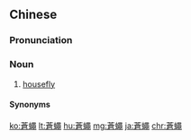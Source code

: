 {{also|苍蝇}}
==Chinese==
{{zh-forms|s=苍蝇}}

===Pronunciation===
{{zh-pron
|m=cāngying,cāngyíng,2nb=variant in Taiwan
|c=cong1 jing4,cong1 jing4-1
|cat=n
}}

===Noun===
{{zh-noun}}

# [[housefly]] {{zh-mw|隻}}

====Synonyms====
{{zh-dial}}

{{zh-cat|Dipterans}}

[[ko:蒼蠅]]
[[lt:蒼蠅]]
[[hu:蒼蠅]]
[[mg:蒼蠅]]
[[ja:蒼蠅]]
[[chr:蒼蠅]]